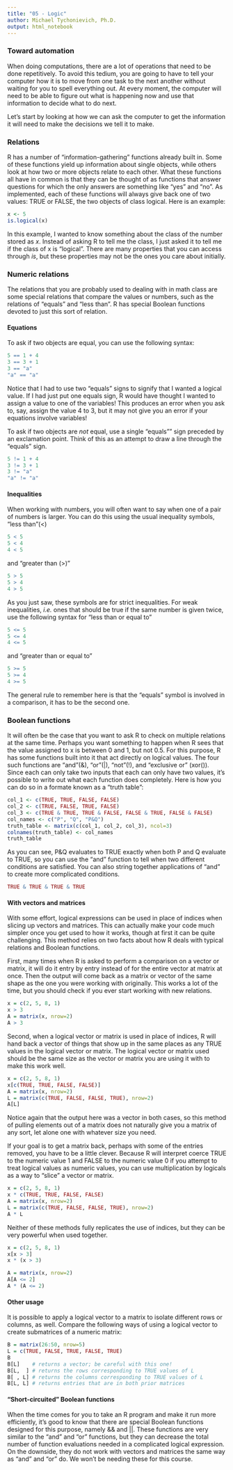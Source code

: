 ```yaml
---
title: "05 - Logic"
author: Michael Tychonievich, Ph.D.
output: html_notebook
---
```


### Toward automation

When doing computations, there are a lot of operations that need to be done
repetitively.  To avoid this tedium, you are going to have to tell your
computer how it is to move from one task to the next another without waiting
for you to spell everything out.  At every moment, the computer will need to be
able to figure out what is happening now and use that information to decide
what to do next.

Let's start by looking at how we can ask the computer to get the information
it will need to make the decisions we tell it to make.

### Relations

R has a number of "information-gathering" functions already built in.  Some
of these functions yield up information about single objects, while others
look at how two or more objects relate to each other.  What these functions
all have in common is that they can be thought of as functions that answer
questions for which the only answers are something like "yes" and "no".
As implemented, each of these functions will always give back one of two values: 
TRUE or FALSE, the two objects of class logical.  Here is an example:

```r
x <- 5
is.logical(x)
```

In this example, I wanted to know something about the class of the number
stored as _x_.  Instead of asking R to tell me the class, I just asked it to
tell me if the class of x is "logical".  There are many properties that you can
access through _is_, but these properties may not be the ones you care about
initially.

### Numeric relations

The relations that you are probably used to dealing with in math class are
some special relations that compare the values or numbers, such as the
relations of "equals" and "less than".  R has special Boolean functions devoted
to just this sort of relation.

#### Equations

To ask if two objects are equal, you can use the following syntax:

```r
5 == 1 + 4
3 == 3 + 1
3 == "a"
"a" == "a"
```

Notice that I had to use two "equals" signs to signify that I wanted a logical
value.  If I had just put one equals sign, R would have thought I wanted to
assign a value to one of the variables!  This produces an error when you ask
to, say, assign the value 4 to 3, but it may not give you an error if your
equations involve variables!

To ask if two objects are *not* equal, use a single "equals"" sign preceded by an
exclamation point.  Think of this as an attempt to draw a line through the
"equals" sign.

```r
5 != 1 + 4
3 != 3 + 1
3 != "a"
"a" != "a"
```

#### Inequalities

When working with numbers, you will often want to say when one of a pair of
numbers is larger.  You can do this using the usual inequality symbols, 
"less than"(<)

```r
5 < 5
5 < 4
4 < 5
```

and "greater than (>)"

```r
5 > 5
5 > 4
4 > 5
```

As you just saw, these symbols are for strict inequalities.  For weak
inequalities, _i.e._ ones that should be true if the same number is given twice,
use the following syntax for "less than or equal to"

```r
5 <= 5
5 <= 4
4 <= 5
```

and "greater than or equal to"

```r
5 >= 5
5 >= 4
4 >= 5
```

The general rule to remember here is that the "equals" symbol is involved in
a comparison, it has to be the second one.

### Boolean functions

It will often be the case that you want to ask R to check on multiple
relations at the same time.  Perhaps you want something to happen when R
sees that the value assigned to x is between 0 and 1, but not 0.5.  For this
purpose, R has some functions built into it that act directly on logical values.
The four such functions are "and"(&), "or"(|), "not"(!), and "exclusive or"
(xor()).  Since each can only take two inputs that each can only have two
values, it's possible to write out what each function does completely.  Here is
how you can do so in a formate known as a "truth table":

```r
col_1 <- c(TRUE, TRUE, FALSE, FALSE)
col_2 <- c(TRUE, FALSE, TRUE, FALSE)
col_3 <- c(TRUE & TRUE, TRUE & FALSE, FALSE & TRUE, FALSE & FALSE)
col_names <- c("P", "Q", "P&Q")
truth_table <- matrix(c(col_1, col_2, col_3), ncol=3)
colnames(truth_table) <- col_names
truth_table
```

As you can see, P&Q evaluates to TRUE exactly when both P and Q evaluate to
TRUE, so you can use the "and" function to tell when two different conditions
are satisfied.  You can also string together applications of "and" to create
more complicated conditions.

```r
TRUE & TRUE & TRUE & TRUE
```

#### With vectors and matrices

With some effort, logical expressions can be used in place of indices when
slicing up vectors and matrices.  This can actually make your code much simpler
once you get used to how it works, though at first it can be quite
challenging.  This method relies on two facts about how R deals with typical
relations and Boolean functions.  

First, many times when R is asked to
perform a comparison on a vector or matrix, it will do it entry by entry instead
of for the entire vector at matrix at once.  Then the output will come back
as a matrix or vector of the same shape as the one you were working with
originally.  This works a lot of the time, but you should check if you ever
start working with new relations.

```r
x = c(2, 5, 8, 1)
x > 3
A = matrix(x, nrow=2)
A > 3
```

Second, when a logical vector or matrix is used in place of indices, R will hand back
a vector of things that show up in the same places as any TRUE values in the
logical vector or matrix.  The logical vector or matrix used should be the same size as the vector or matrix you are using it with to make this work well.

```r
x = c(2, 5, 8, 1)
x[c(TRUE, TRUE, FALSE, FALSE)]
A = matrix(x, nrow=2)
L = matrix(c(TRUE, FALSE, FALSE, TRUE), nrow=2)
A[L]
```

Notice again that the output here was a vector in both cases, so this method
of pulling elements out of a matrix does not naturally give you a matrix of any
sort, let alone one with whatever size you need.

If your goal is to get a matrix back, perhaps with some of the entries removed,
you have to be a little clever.  Because R will interpret coerce TRUE to the
numeric value 1 and FALSE to the numeric value 0 if you attempt to treat
logical values as numeric values, you can use multiplication by logicals as a
way to "slice" a vector or matrix.

```r
x = c(2, 5, 8, 1)
x * c(TRUE, TRUE, FALSE, FALSE)
A = matrix(x, nrow=2)
L = matrix(c(TRUE, FALSE, FALSE, TRUE), nrow=2)
A * L
```

Neither of these methods fully replicates the use of indices, but they can
be very powerful when used together.

```r
x = c(2, 5, 8, 1)
x[x > 3]
x * (x > 3)

A = matrix(x, nrow=2)
A[A <= 2]
A * (A <= 2)
```

#### Other usage

It is possible to apply a logical vector to a matrix to isolate different rows
or columns, as well.  Compare the following ways of using a logical vector to
create submatrices of a numeric matrix:


```r
B = matrix(26:50, nrow=5)
L = c(TRUE, FALSE, TRUE, FALSE, TRUE)
B
B[L]    # returns a vector; be careful with this one!
B[L,  ] # returns the rows corresponding to TRUE values of L
B[ , L] # returns the columns corresponding to TRUE values of L
B[L, L] # returns entries that are in both prior matrices
```

#### "Short-circuited" Boolean functions

When the time comes for you to take an R program and make it run more
efficiently, it's good to know that there are special Boolean functions
designed for this purpose, namely && and ||.  These functions are very similar
to the "and" and "or" functions, but they can decrease the total number of
function evaluations needed in a complicated logical expression.  On the
downside, they do not work with vectors and matrices the same way as "and"
and "or" do.  We won't be needing these for this course.
